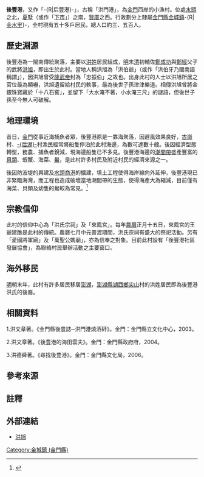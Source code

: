 '''後豐港'''，又作「-{R|后豐港}-」，古稱「洪門港」，為[[金門|金門]]西岸的小漁村。位處[[水頭|水頭]]之北，[[夏墅|夏墅]]（或作「[[下市|下市]]」）之南，[[賢厝|賢厝]]之西。行政劃分上隸屬[[金門縣|金門縣]][[金城鎮_(金門縣)|金城鎮]]-{R|[[金水里|金水里]]}-，全村現有五十多戶居民，總人口約三、五百人。

== 歷史淵源 ==
後豐港為一閩南傳統聚落，主要以[[洪姓|洪姓]]居民組成，[[明|明]]末[[清|清]]初輔佐[[鄭成功|鄭成功]]與[[鄭經|鄭經]]父子的武將[[洪旭|洪旭]]，即出生於此村。{{notetag|1=金門在1915年設[[縣|縣]]以前大多數時期皆隷屬於[[福建省|福建省]][[同安縣|同安縣]]，因此金門出生之歷史人物多半被記載為同安人。}}當地人稱洪旭為「洪伯爺」（或作「洪伯牙乃閩南語稱謂」），因洪旭曾受[[隆武帝|隆武帝]]封為「忠振伯」之故也。出身此村的人士以洪旭所居之官位最為顯嚇，洪旭遺留給村民的軼事，最為後世子孫津津樂道。相傳洪旭曾將金銀珠寶藏於「十八石窖」，並留下「大水淹不著，小水淹三尺」的謎語，但後世子孫至今無人可破解。

== 地理環境 ==
昔日，[[金門|金門]]從事近海捕魚者眾，後豐港原是一靠海聚落，因避風效果良好，[[古崗|古崗]]村、[[后湖_(金門縣)|-{后湖}-]]村漁民經常將船隻停泊於此村海邊，為數可達數十艘。後因經濟型態轉型，務農、捕魚者銳減，現海邊船隻已不多見。後豐港海邊的[[潮間帶|潮間帶]]盛產豐富的[[貝類|貝類]]、蝦蟹、海菜、[[鱟|鱟]]，是此村許多村民及附近村民的經濟來源之一。

後因防波堤的興建及[[水頭商港|水頭商港]]的擴建，填土工程使得海岸線向外延伸，後豐港現已非緊臨海灣，而工程也造成破壞當地潮間帶的生態，使得海產大為縮減，目前僅有海菜、貝類及幼隻的鱟較為常見。<ref>{{cite web| url=https://newmedia.pts.org.tw/island20/kinmen-Hou-feng-kang/| title=不靠海的金門後豐港| publisher=[[公視基金會|公視基金會]]| department=[[我們的島|我們的島]]| accessdate=2021-09-11| archive-date=2021-09-11| archive-url=https://web.archive.org/web/20210911083316/https://newmedia.pts.org.tw/island20/kinmen-Hou-feng-kang/| dead-url=no}}</ref>

== 宗教信仰 ==
此村的信仰中心為「洪氏宗祠」及「來鳳宮」。每年[[農曆|農曆]]正月十五日，來鳳宮的王爺建醮是此村的傳統。農曆七月中元普渡期間，洪氏宗祠有盛大的祭祀活動。另有「愛國將軍廟」及「萬聖公媽廟」，亦為信奉之對象。目前此村設有「後豐港社區發展協會」，為聯絡村民舉辦活動之主要窗口。

== 海外移民 ==
[[明|明]]朝末年，此村有許多居民移居[[澎湖|澎湖]]，[[澎湖縣|澎湖縣]][[湖西鄉|湖西鄉]][[尖山_(澎湖縣)|尖山]]村的洪姓居民即為後豐港洪氏的後裔。

== 相關資料 ==
1.洪文章著。《金門縣後豊誌─洪門港燒酒矸》。金門：金門縣立文化中心，2003。

2.洪文章著。《後豊港的海田雲夫》。金門：金門縣政府府，2004。

3.洪德舜著。《尋找後豊港》。金門：金門縣文化局，2006。

== 參考來源 ==
{{reflist}}

== 註釋 ==
{{Notefoot}}

== 外部連結 ==
*[[洪旭|洪旭]]

[[Category:金城鎮_(金門縣)|Category:金城鎮 (金門縣)]]